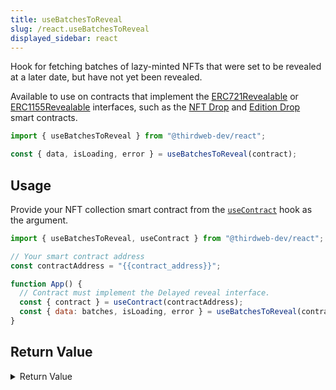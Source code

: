 ```yaml
---
title: useBatchesToReveal
slug: /react.useBatchesToReveal
displayed_sidebar: react
---
```



Hook for fetching batches of lazy-minted NFTs that were set to be revealed at a later date, but have not yet been revealed.

Available to use on contracts that implement the
[ERC721Revealable](https://portal.thirdweb.com/contractkit/interfaces/erc721revealable)
or [ERC1155Revealable](https://portal.thirdweb.com/contractkit/interfaces/erc1155revealable)
interfaces, such as the [NFT Drop](https://thirdweb.com/thirdweb.eth/DropERC721) and
[Edition Drop](https://thirdweb.com/thirdweb.eth/DropERC1155) smart contracts.

```jsx
import { useBatchesToReveal } from "@thirdweb-dev/react";

const { data, isLoading, error } = useBatchesToReveal(contract);
```

## Usage

Provide your NFT collection smart contract from the [`useContract`](/react/react.usecontract) hook as the argument.

```jsx
import { useBatchesToReveal, useContract } from "@thirdweb-dev/react";

// Your smart contract address
const contractAddress = "{{contract_address}}";

function App() {
  // Contract must implement the Delayed reveal interface.
  const { contract } = useContract(contractAddress);
  const { data: batches, isLoading, error } = useBatchesToReveal(contract);
}
```

## Return Value

<details>
  <summary>Return Value</summary>
  <div>

The hook's `data` property, once loaded, contains an array of batches that need to be revealed.

Each batch is an object with the following properties:

```ts
{
  batchId: BigNumber;
  batchUri: string;
  placeholderMetadata: NFTMetadata;
}
```

</div>
</details>
